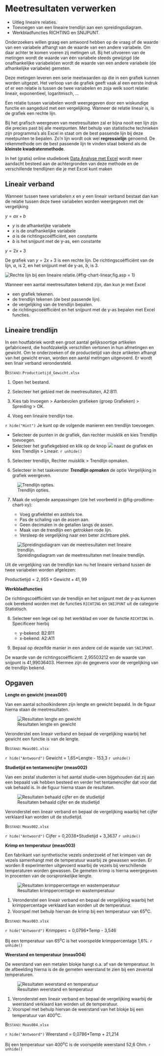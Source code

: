 # Meetresultaten verwerken {#sec-measurements}

::: {.callout-note appearance="simple" icon="false"}
+ Uitleg lineaire relaties.
+ Toevoegen van een lineaire trendlijn aan een spreidingsdiagram.
+ Werkbladfuncties RICHTING en SNIJPUNT.
:::

Onderzoekers willen graag een antwoord hebben op de vraag of de waarde van een variabele afhangt van de waarde van een andere variabele. Om daar achter te komen voeren zij metingen uit. Bij het uitvoeren van de metingen wordt de waarde van één variabele steeds gewijzigd (de onafhankelijke variabele)en wordt de waarde van een andere variabele (de afhankelijke variabele) gemeten.

Deze metingen leveren een serie meetwaarden op die in een grafiek kunnen worden uitgezet. Het verloop van de grafiek geeft vaak al een eerste indruk of er een relatie is tussen de twee variabelen en zoja welk soort relatie: lineair, exponentieel, logaritmisch, ...

Een relatie tussen variabelen wordt weergegeven door een wiskundige functie en aangeduid met een vergelijking. Wanneer de relatie lineair is, is de grafiek een rechte lijn.

Bij het grafisch weergeven van meetresultaten zal er bijna nooit een lijn zijn die precies past bij alle meetpunten. Met behulp van statistische technieken zijn programma's als Excel in staat om de best passende lijn bij deze meetpunten te bepalen. Zo'n lijn wordt ook wel **regressielijn** genoemd. De rekenmethode om de best passende lijn te vinden staat bekend als de **kleinste kwadratenmethode**.

::: {.callout-note}
In het (gratis) online studieboek [Data Analyse met Excel](https://excelanalyse.netlify.app/) wordt meer aandacht besteed aan de achtergronden van deze methode en de verschillende trendlijnen die je met Excel kunt maken
:::

## Lineair verband {#sec-meas-linear}

Wanneer tussen twee variabelen $x$ en $y$ een lineair verband bestaat dan kan de relatie tussen deze twee variabelen worden weergegeven met de vergelijking

$y = ax + b$ 

+ $y$ is de afhankelijke variabele
+ $x$ is de onafhankelijke variabele
+ $a$ is de richtingscoëfficiënt, een constante
+ $b$ is het snijpunt met de y-as, een constante

::: {#exm-meas-linear}
$y = 2x + 3$

De grafiek van $y=2x+3$ is een rechte lijn. De richtingscoëfficiënt van de lijn, $a$, is 2, en het snijpunt met de y-as, $b$, is 3.

![Rechte lijn bij een lineaire relatie.](images/measurements/chart-linear.png){#fig-chart-linear,fig.asp = 1}

:::

Wanneer een aantal meetresultaten bekend zijn, dan kun je met Excel

+ een grafiek tekenen.
+ de trendlijn tekenen (de best passende lijn).
+ de vergelijking van de trendlijn bepalen.
+ de richtingscoeëfficiënt en het snijpunt met de y-as bepalen met Excel functies.

## Lineaire trendlijn {#sec-meas-trendline-linear}

In een houtfabriek wordt een groot aantal gelijksoortige artikelen gefabriceerd, die hoofdzakelijk verschillen vertonen in hun afmetingen en gewicht. Om te onderzoeken of de productietijd van deze artikelen afhangt van het gewicht ervan, worden een aantal metingen uitgevoerd. Er wordt een linair verband verondersteld.

::: {#prp-meas-trendline-linear}
[Bestand]{.smallcaps}: `Productietijd_Gewicht.xlsx`

1. Open het bestand.

2. Selecteer het gebied met de meetresultaten, A2:B11.

3. Kies [tab Invoegen > Aanbevolen grafieken (groep Grafieken) > Spreiding > OK]{.uicontrol}.

4. Voeg een lineaire trendlijn toe.

`r hide("Hint")`
Je kunt op de volgende manieren een trendlijn toevoegen.

+ Selecteer de punten in de grafiek, dan rechter muisklik en kies [Trendlijn toevoegen]{.uicontrol}.
+ Selecteer het grafiekgebied en klik op de knop ![](images/common/button-chart-elements.png) naast de grafiek en kies [Trendlijn > Lineair]{.uicontrol}.
`r unhide()`

5. Selecteer trendlijn, [Rechter muisklik > Trendlijn opmaken]{.uicontrol}.

6. Selecteer in het taakvenster ***Trendlijn opmaken*** de optie [Vergelijking in grafiek weergeven]{.uicontrol}.

![Trendlijn opties.](images/measurements/trendline-options.png){#fig-trendline-options}

7. Maak de volgende aanpassingen (zie het voorbeeld in @fig-prodtime-chart-xy):

   + Voeg grafiektitel en astitels toe.
   + Pas de schaling van de assen aan.
   + Geen decimalen in de getallen langs de assen.
   + Maak van de trendlijn een getrokken rode lijn.
   + Versleep de vergelijking naar een beter zichtbare plek.

![Spreidingsdiagram van de meetresultaten met lineaire trendlijn.](images/measurements/prodtime-chart-xy.png){#fig-prodtime-chart-xy}

Uit de vergelijking van de trendlijn kan nu het lineaire verband tussen de twee variabelen worden afgelezen:

$\text{Productietijd} = 2,955 \times \text{Gewicht} + 41,99$

**Werkbladfuncties**

De richtingscoëfficiënt van de trendlijn en het snijpunt met de y-as kunnen ook berekend worden met de functies `RICHTING` en `SNIJPUNT` uit de categorie Statistisch.

8. Selecteer een lege cel op het werkblad en voer de functie `RICHTING` in. Specificeer hierbij

   + [y-bekend]{.uicontrol}: B2:B11
   + [x-bekend]{.uicontrol}: A2:A11

9.  Bepaal op dezelfde manier in een andere cel de waarde van `SNIJPUNT`.

De waarde van de richtingscoëfficient: 2,95503212 en de waarde van snijpunt is 41,99036403. Hiermee zijn de gegevens voor de vergelijking van de trendlijn bekend.
:::

## Opgaven {#sec-measurements-exercises}

::: {#exr-meas001}
**Lengte en gewicht (meas001)**

Van een aantal schoolkinderen zijn lengte en gewicht bepaald. In de figuur hierna staan de meetresultaten.

![Resultaten lengte en gewicht](images/measurements/meas001_data.png)

Veronderstel een lineair verband en bepaal de vergelijking waarbij het gewicht een functie is van de lengte.

[Bestand]{.smallcaps}: `Meas001.xlsx`

`r hide("Antwoord")`
Gewicht = 1,65*Lengte - 153,3
`r unhide()`
:::

::: {#exr-meas002}
**Studietijd en tentamencijfer (meas002)**

Van een zestal studenten is het aantal studie-uren bijgehouden dat zij aan een bepaald vak hebben besteed en verder het tentamencijfer dat voor dat vak behaald is. In de figuur hierna staan de resultaten.

![Resultaten behaald cijfer en de studietijd](images/measurements/meas002_data.png)

Veronderstel een lineair verband en bepaal de vergelijking waarbij het cijfer verklaard kan worden uit de studietijd.

[Bestand]{.smallcaps}: `Meas002.xlsx`

`r hide("Antwoord")`
Cijfer = 0,2038*Studietijd + 3,3637
`r unhide()`
:::

::: {#exr-meas003}
**Krimp en temperatuur (meas003)**

Een fabrikant van synthetische vezels onderzoekt of het krimpen van de vezels samenhangt met de temperatuur waarbij ze gewassen worden. Er worden 8 experimenten uitgevoerd waarbij de vezels bij verschillende temperaturen worden gewassen. De gemeten krimp is hierna weergegeven in procenten van de oorspronkelijke lengte.

![Resultaten krimppercentage en wastemperatuur](images/measurements/meas003_data.png)

1. Veronderstel een lineair verband en bepaal de vergelijking waarbij het krimppercentage verklaard kan worden uit de temperatuur.
2. Voorspel met behulp hiervan de krimp bij een temperatuur van 65^o^C.

[Bestand]{.smallcaps}: `Meas003.xlsx`

`r hide("Antwoord")`
Krimpperc = 0,0796*Temp - 3,546

Bij een temperatuur van 65^o^C is het voorspelde krimppercentage 1,6%.
`r unhide()`
:::

::: {#exr-meas004}
**Weerstand en temperatuur (meas004)**

De weerstand van een metalen blokje hangt o.a. af van de temperatuur. In de afbeelding hierna is de de gemeten weerstand te zien bij een zevental temperaturen.

![Resultaten weerstand en temperatuur](images/measurements/meas004_data.png)

1. Veronderstel een lineair verband en bepaal de vergelijking waarbij de weerstand verklaard kan worden uit de temperatuur.
2. Voorspel met behulp hiervan de weerstand van het blokje bij een temperatuur van 400^o^C.

[Bestand]{.smallcaps}: `Meas004.xlsx`

`r hide("Antwoord")`
Weerstand = 0,0786*Temp + 21,214

Bij een temperatuur van 400^o^C is de voorspelde weerstand 52,6 Ohm.
`r unhide()`
:::

